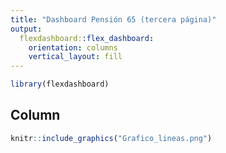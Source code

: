 ```yaml
---
title: "Dashboard Pensión 65 (tercera página)"
output: 
  flexdashboard::flex_dashboard:
    orientation: columns
    vertical_layout: fill
---
```


```r
library(flexdashboard)
```

Column {data-width=1000}
-----------------------------------------------------------------------

```r
knitr::include_graphics("Grafico_lineas.png")
```



